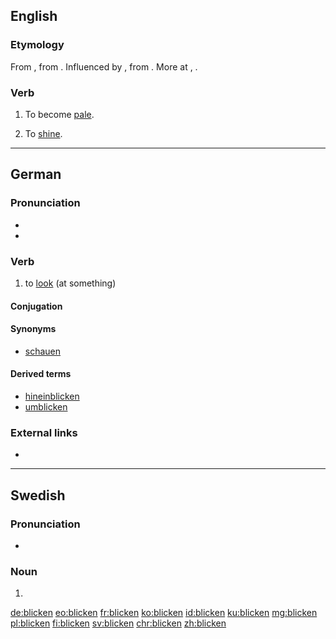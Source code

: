 ==English==

===Etymology===
From {{etyl|enm|en}} {{term|bliknen||to glitter, grow pale|lang=enm}}, from {{etyl|non|-}} {{term|blíkna||to become pale|lang=is}}. Influenced by {{etyl|enm|en}} {{term|bliken||to shine|lang=enm}}, from {{etyl|ang|en}} {{m|ang|blīcan||to shine, glitter, gleam}}. More at {{l|en|blike}}, {{l|en|blick}}.

===Verb===
{{en-verb}}

# {{context|intransitive|lang=en}} To become [[pale]].
# {{context|intransitive|lang=en}} To [[shine]].

----

==German==

===Pronunciation===
* {{IPA|/ˈblɪkŋ̩/|/ˈblɪkən/|lang=de}}
* {{rhymes|ɪkŋ̩|lang=de}}

===Verb===
{{de-verb-weak|blickt|blickte|geblickt|haben}}

# to [[look]] (at something)

====Conjugation====
{{de-conj-weak|blick|geblickt|haben}}

====Synonyms====
* [[schauen]]

====Derived terms====
* [[hineinblicken]]
* [[umblicken]]

===External links===
* {{R:Duden}}

----

==Swedish==

===Pronunciation===
* {{audio|Sv-blicken.ogg|Audio|lang=sv}}

===Noun===
{{head|sv|noun form}}

# {{sv-noun-form-def|blick}}

[[de:blicken]]
[[eo:blicken]]
[[fr:blicken]]
[[ko:blicken]]
[[id:blicken]]
[[ku:blicken]]
[[mg:blicken]]
[[pl:blicken]]
[[fi:blicken]]
[[sv:blicken]]
[[chr:blicken]]
[[zh:blicken]]